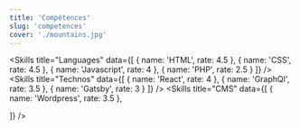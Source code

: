 ```yaml
---
title: 'Compétences'
slug: 'competences'
cover: './mountains.jpg'
---
```



<Skills
  title="Languages"
  data={[
    { name: 'HTML', rate: 4.5 },
    { name: 'CSS', rate: 4.5 },
    { name: 'Javascript', rate: 4 },
    { name: 'PHP', rate: 2.5 }
  ]}
/>
<Skills
  title="Technos"
  data={[
    { name: 'React', rate: 4 },
    { name: 'GraphQl', rate: 3.5 },
    { name: 'Gatsby', rate: 3 }
  ]}
/>
<Skills
  title="CMS"
  data={[
    { name: 'Wordpress', rate: 3.5 },
    
  ]}
/>
